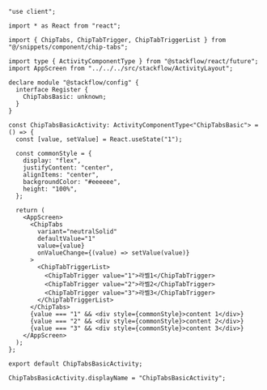```tsx copy
"use client";

import * as React from "react";

import { ChipTabs, ChipTabTrigger, ChipTabTriggerList } from "@/snippets/component/chip-tabs";

import type { ActivityComponentType } from "@stackflow/react/future";
import AppScreen from "../../../src/stackflow/ActivityLayout";

declare module "@stackflow/config" {
  interface Register {
    ChipTabsBasic: unknown;
  }
}

const ChipTabsBasicActivity: ActivityComponentType<"ChipTabsBasic"> = () => {
  const [value, setValue] = React.useState("1");

  const commonStyle = {
    display: "flex",
    justifyContent: "center",
    alignItems: "center",
    backgroundColor: "#eeeeee",
    height: "100%",
  };

  return (
    <AppScreen>
      <ChipTabs
        variant="neutralSolid"
        defaultValue="1"
        value={value}
        onValueChange={(value) => setValue(value)}
      >
        <ChipTabTriggerList>
          <ChipTabTrigger value="1">라벨1</ChipTabTrigger>
          <ChipTabTrigger value="2">라벨2</ChipTabTrigger>
          <ChipTabTrigger value="3">라벨3</ChipTabTrigger>
        </ChipTabTriggerList>
      </ChipTabs>
      {value === "1" && <div style={commonStyle}>content 1</div>}
      {value === "2" && <div style={commonStyle}>content 2</div>}
      {value === "3" && <div style={commonStyle}>content 3</div>}
    </AppScreen>
  );
};

export default ChipTabsBasicActivity;

ChipTabsBasicActivity.displayName = "ChipTabsBasicActivity";

```

